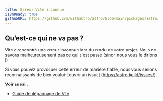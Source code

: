 ```yaml
---
title: Erreur Vite inconnue.
i18nReady: true
githubURL: https://github.com/withastro/astro/blob/main/packages/astro/src/core/errors/errors-data.ts
---
```


## Qu'est-ce qui ne va pas ?
Vite a rencontré une erreur inconnue lors du rendu de votre projet. Nous ne savons malheureusement pas ce qui s'est passé (sinon nous vous le dirions !)

Si vous pouvez provoquer cette erreur de manière fiable, nous vous serions reconnaissants de bien vouloir [ouvrir un issue] (https://astro.build/issues/).

**Voir aussi :**
-  [Guide de dépannage de Vite](https://vitejs.dev/guide/troubleshooting.html)



